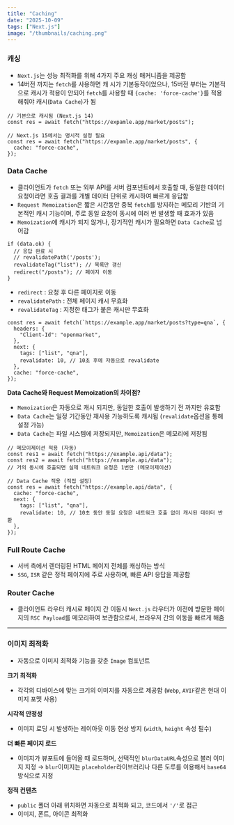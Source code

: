 ```yaml
---
title: "Caching"
date: "2025-10-09"
tags: ["Next.js"]
image: "/thumbnails/caching.png"
---
```


### 캐싱

- `Next.js`는 성능 최적화를 위해 4가지 주요 캐싱 매커니즘을 제공함
- 14버전 까지는 `fetch`를 사용하면 캐 시가 기본동작이었으나, 15버전 부터는 기본적으로 캐시가 적용이 안되어 `fetch`를 사용할 때 `{cache: 'force-cache'}`를 적용해줘야 캐시(`Data Cache`)가 됨

```tsx
// 기본으로 캐시됨 (Next.js 14)
const res = await fetch("https://expamle.app/market/posts");

// Next.js 15에서는 명시적 설정 필요
const res = await fetch("https://expamle.app/market/posts", {
  cache: "force-cache",
});
```

### Data Cache

- 클라이언트가 `fetch` 또는 외부 API를 서버 컴포넌트에서 호출할 때, 동일한 데이터 요청이라면 호출
  결과를 개별 데이터 단위로 캐시하여 빠르게 응답함
- `Request Memoization`은 짧은 시간동안 중복 `fetch`를 방지하는 메모리 기반의 기본적인 캐시 기능이며, 주로 동일 요청이 동시에 여러 번 발생할 때 효과가 있음
- `Memoization`에 캐시가 되지 않거나, 장기적인 캐시가 필요하면 `Data Cache`로 넘어감

```tsx
if (data.ok) {
  // 응답 완료 시
  // revalidatePath('/posts');
  revalidateTag("list"); // 목록만 갱신
  redirect("/posts"); // 페이지 이동
}
```

- `redirect` : 요청 후 다른 페이지로 이동
- `revalidatePath` : 전체 페이지 캐시 무효화
- `revalidateTag` : 지정한 태그가 붙은 캐시만 무효화

```tsx
const res = await fetch(`https://example.app/market/posts?type=qna`, {
  headers: {
    "Client-Id": "openmarket",
  },
  next: {
    tags: ["list", "qna"],
    revalidate: 10, // 10초 후에 자동으로 revalidate
  },
  cache: "force-cache",
});
```

**Data Cache와 Request Memoization의 차이점?**

- `Memoization`은 자동으로 캐시 되지만, 동일한 호출이 발생하기 전 까지만 유효함
- `Data Cache`는 일정 기간동안 재사용 가능하도록 캐시됨 (`revalidate`옵션을 통해 설정 가능)
- `Data Cache`는 파일 시스템에 저장되지만, `Memoization`은 메모리에 저장됨

```tsx
// 메모이제이션 적용 (자동)
const res1 = await fetch("https://example.api/data");
const res2 = await fetch("https://example.api/data");
// 거의 동시에 호출되면 실제 네트워크 요청은 1번만 (메모이제이션)

// Data Cache 적용 (직접 설정)
const res = await fetch("https://example.api/data", {
  cache: "force-cache",
  next: {
    tags: ["list", "qna"],
    revalidate: 10, // 10초 동안 동일 요청은 네트워크 호출 없이 캐시된 데이터 반환
  },
});
```

### Full Route Cache

- 서버 측에서 렌더링된 HTML 페이지 전체를 캐싱하는 방식
- `SSG`, `ISR` 같은 정적 페이지에 주로 사용하며, 빠른 API 응답을 제공함

### Router Cache

- 클라이언트 라우터 캐시로 페이지 간 이동시 `Next.js` 라우터가 이전에 방문한 페이지의 `RSC Payload`를 메모리하여 보관함으로서, 브라우저 간의 이동을 빠르게 해줌

---

### 이미지 최적화

- 자동으로 이미지 최적화 기능을 갖춘 `Image` 컴포넌트

**크기 최적화**

- 각각의 디바이스에 맞는 크기의 이미지를 자동으로 제공함 (`Webp`, `AVIF`같은 현대 이미지 포맷 사용)

**시각적 안정성**

- 이미지 로딩 시 발생하는 레이아웃 이동 현상 방지 (`width`, `height` 속성 필수)

**더 빠른 페이지 로드**

- 이미지가 뷰포트에 들어올 때 로드하며, 선택적인 `blurDataURL`속성으로 블러 이미지 지정
  → `blur`이미지는 `placeholder`라이브러리나 다른 도루를 이용해서 `base64`방식으로 지정

**정적 컨텐츠**

- `public` 폴더 아래 위치하면 자동으로 최적화 되고, 코드에서 `'/'`로 접근
- 이미지, 폰트, 아이콘 최적화
